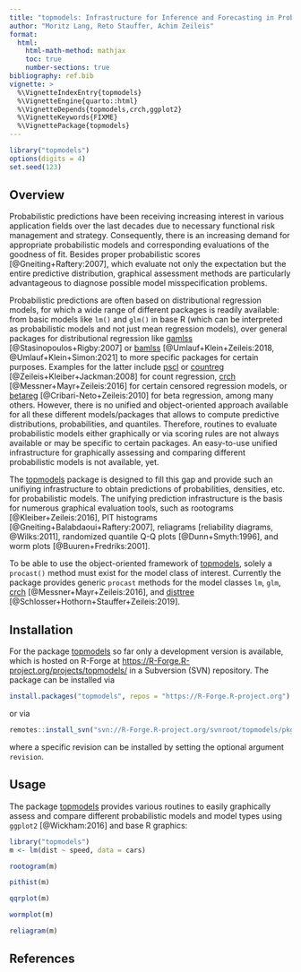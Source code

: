 ```yaml
---
title: "topmodels: Infrastructure for Inference and Forecasting in Probabilistic Models"
author: "Moritz Lang, Reto Stauffer, Achim Zeileis"
format: 
  html:
    html-math-method: mathjax
    toc: true
    number-sections: true
bibliography: ref.bib
vignette: >
  %\VignetteIndexEntry{topmodels}
  %\VignetteEngine{quarto::html}
  %\VignetteDepends{topmodels,crch,ggplot2}
  %\VignetteKeywords{FIXME}
  %\VignettePackage{topmodels}
---
```


```r
library("topmodels")
options(digits = 4)
set.seed(123)
```

## Overview

Probabilistic predictions have been receiving increasing interest in various
application fields over the last decades due to necessary functional risk management and
strategy. Consequently, there is an increasing demand for appropriate probabilistic models
and corresponding evaluations of the goodness of fit. Besides proper probabilistic
scores [@Gneiting+Raftery:2007], which evaluate not only the expectation but the entire
predictive distribution, graphical assessment methods are particularly advantageous
to diagnose possible model misspecification problems.

Probabilistic predictions are often based on distributional regression models,
for which a wide range of different packages is readily available: from basic
models like `lm()` and `glm()` in base R (which can be interpreted as probabilistic
models and not just mean regression models), over general packages for distributional regression like
[gamlss](https://CRAN.R-project.org/package=gamlss) [@Stasinopoulos+Rigby:2007] or
[bamlss](https://CRAN.R-project.org/package=bamlss) [@Umlauf+Klein+Zeileis:2018, @Umlauf+Klein+Simon:2021]
to more specific packages for certain purposes. Examples for the latter include
[pscl](https://CRAN.R-project.org/package=pscl) or [countreg](https://CRAN.R-project.org/package=countreg)
[@Zeileis+Kleiber+Jackman:2008] for count regression,
[crch](https://CRAN.R-project.org/package=crch) [@Messner+Mayr+Zeileis:2016]
for certain censored regression models, or
[betareg](https://CRAN.R-project.org/package=betareg) [@Cribari-Neto+Zeileis:2010]
for beta regression, among many others.
However, there is no unified and object-oriented approach available for all these
different models/packages that allows to compute predictive distributions, probabilities, and
quantiles. Therefore, routines to evaluate probabilistic models either graphically
or via scoring rules are not always available or may be specific to certain packages.
An easy-to-use unified infrastructure for graphically
assessing and comparing different probabilistic models is not available, yet.

The
[topmodels](https://topmodels.R-Forge.R-project.org/topmodels/)
package is designed to fill this gap and provide such an unifiying infrastructure to obtain
predictions of probabilities, densities, etc. for
probabilistic models. The unifying prediction infrastructure is the basis for numerous
graphical evaluation tools, such as rootograms [@Kleiber+Zeileis:2016], PIT
histograms [@Gneiting+Balabdaoui+Raftery:2007], reliagrams [reliability
diagrams, @Wilks:2011], randomized quantile Q-Q plots [@Dunn+Smyth:1996], and
worm plots [@Buuren+Fredriks:2001]. 

To be able to use the object-oriented framework of
[topmodels](https://topmodels.R-Forge.R-project.org/topmodels/),
solely a `procast()` method must exist for the model class of interest.
Currently the package provides generic `procast` methods for the model classes
`lm`, `glm`, [crch](https://CRAN.R-project.org/package=crch)
[@Messner+Mayr+Zeileis:2016], and
[disttree](https://R-Forge.R-project.org/projects/partykit/)
[@Schlosser+Hothorn+Stauffer+Zeileis:2019].


## Installation

For the package
[topmodels](https://topmodels.R-Forge.R-project.org/topmodels/)
so far only a development version is available, which is hosted on R-Forge at
<https://R-Forge.R-project.org/projects/topmodels/> in a
Subversion (SVN) repository. The package can be installed via

```r
install.packages("topmodels", repos = "https://R-Forge.R-project.org")
```

or via 

```r
remotes::install_svn("svn://R-Forge.R-project.org/svnroot/topmodels/pkg/topmodels")
```

where a specific revision can be installed by setting the optional argument `revision`.


## Usage

The package
[topmodels](https://R-Forge.R-project.org/R/?group_id=2305)
provides various routines to easily graphically assess and compare different
probabilistic models and model types using `ggplot2` [@Wickham:2016] and base
R graphics:

```r
library("topmodels")
m <- lm(dist ~ speed, data = cars)
```

```r
rootogram(m)
```

```r
pithist(m)
```

```r
qqrplot(m)
```

```r
wormplot(m)
```

```r
reliagram(m)
```

## References


